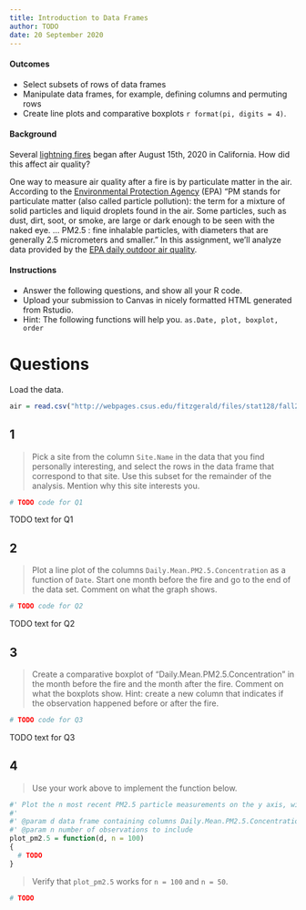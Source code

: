 ```yaml
---
title: Introduction to Data Frames
author: TODO
date: 20 September 2020
---
```


#### Outcomes

- Select subsets of rows of data frames
- Manipulate data frames, for example, defining columns and permuting rows
- Create line plots and comparative boxplots `r format(pi, digits = 4)`.

#### Background

Several [lightning fires](https://www.fire.ca.gov/incidents/2020/8/16/czu-lightning-complex-including-warnella-fire/) began after August 15th, 2020 in California. How did this affect air quality?

One way to measure air quality after a fire is by particulate matter in the air.
According to the [Environmental Protection Agency](https://www.epa.gov/pm-pollution/particulate-matter-pm-basics) (EPA) "PM stands for particulate matter (also called particle pollution): the term for a mixture of solid particles and liquid droplets found in the air.
Some particles, such as dust, dirt, soot, or smoke, are large or dark enough to be seen with the naked eye.
...
PM2.5 : fine inhalable particles, with diameters that are generally 2.5 micrometers and smaller."
In this assignment, we'll analyze data provided by the [EPA daily outdoor air quality](https://www.epa.gov/outdoor-air-quality-data/download-daily-data).

#### Instructions

- Answer the following questions, and show all your R code.
- Upload your submission to Canvas in nicely formatted HTML generated from Rstudio.
- Hint: The following functions will help you. `as.Date, plot, boxplot, order`

# Questions

Load the data.

```r
air = read.csv("http://webpages.csus.edu/fitzgerald/files/stat128/fall20/ad_viz_plotval_data.csv")
```

## 1

> Pick a site from the column `Site.Name` in the data that you find personally interesting, and select the rows in the data frame that correspond to that site.
> Use this subset for the remainder of the analysis.
> Mention why this site interests you.

```r
# TODO code for Q1
```

TODO text for Q1

## 2

> Plot a line plot of the columns `Daily.Mean.PM2.5.Concentration` as a function of `Date`.
> Start one month before the fire and go to the end of the data set.
> Comment on what the graph shows.

```r
# TODO code for Q2
```

TODO text for Q2


## 3

> Create a comparative boxplot of "Daily.Mean.PM2.5.Concentration" in the month before the fire and the month after the fire.
> Comment on what the boxplots show.
> Hint: create a new column that indicates if the observation happened before or after the fire.

```r
# TODO code for Q3
```

TODO text for Q3


## 4

> Use your work above to implement the function below. 

```r
#' Plot the n most recent PM2.5 particle measurements on the y axis, with date as the x axis.
#'
#' @param d data frame containing columns Daily.Mean.PM2.5.Concentration and Date for a single site
#' @param n number of observations to include
plot_pm2.5 = function(d, n = 100)
{
  # TODO
}
```

> Verify that `plot_pm2.5` works for `n = 100` and `n = 50`.

```r
# TODO
```
